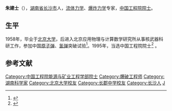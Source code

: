 '''朱建士'''（{{bd|1935年|3月28日|2011年|12月18日|catIdx=Zhu朱建士}}），[[湖南省|湖南省]][[长沙市|长沙市]]人，[[流体力学|流体力学]]、[[爆炸力学|爆炸力学]]专家，[[中国工程院院士|中国工程院院士]]。

==生平==
1958年，毕业于[[北京大学|北京大学]]，后进入北京应用物理与计算数学研究所从事核武器科研工作，参加中国[[原子弹|原子弹]]、[[氢弹|氢弹]]突破试验<ref>{{cite web|title=流体力学专家朱建士院士逝世 享年75岁|url=http://news.sciencenet.cn/htmlnews/2011/12/257307.shtm|publisher=科学网|accessdate=2012-02-29|archive-date=2019-08-22|archive-url=https://web.archive.org/web/20190822154723/http://news.sciencenet.cn/htmlnews/2011/12/257307.shtm|dead-url=no}}</ref>。1995年，当选中国工程院院士<ref>{{cite web|title=朱建士|url=http://web.mech.pku.edu.cn/subpage.asp?id=47|publisher=北京大学工学院|accessdate=2012-02-29|deadurl=yes|archiveurl=https://web.archive.org/web/20160304115624/http://web.mech.pku.edu.cn/subpage.asp?id=47|archivedate=2016年3月4日|df=}}</ref> 。

==参考文献==
{{reflist}}
{{中国科学家小作品}}

{{中国工程院能源与矿业工程学部院士}}
{{DEFAULTSORT:Z}}
[[Category:中国工程院能源与矿业工程学部院士|Category:中国工程院能源与矿业工程学部院士]]
[[Category:爆破工程师|Category:爆破工程师]]
[[Category:湖南科学家|Category:湖南科学家]]
[[Category:北京大学校友|Category:北京大学校友]]
[[Category:长郡中学校友|Category:长郡中学校友]]
[[Category:长沙人|Category:长沙人]]
[[Category:朱姓|J]]